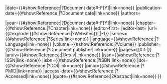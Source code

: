 <includeonly>{{Cite encyclopedia
|title={{#show:Reference:{{{1}}}|?Title|link=none}}
|date={{#show:Reference:{{{1}}}|?Document date#-F[Y]|link=none}}
|publication-date={{#show:Reference:{{{1}}}|?Document date|link=none}}
|authors={{GetReferenceAuthors|Reference:{{{1}}}}}

|year={{#show:Reference:{{{1}}}|?Document date#-F[Y]|link=none}}
|chapter={{#show:Reference:{{{1}}}|?Chapter|link=none}}
|editor-first={{Get Reference Person|{{{1}}}|Editor|First name}}
|editor-last={{Get Reference Person|{{{1}}}|Editor|Last name}}
|url={{#explode:{{#show:Reference:{{{1}}}|?Websites}}|,|-1}}
|series={{#show:Reference:{{{1}}}|?Series|link=none}}
|language={{#show:Reference:{{{1}}}|?Language|link=none}}
|volume={{#show:Reference:{{{1}}}|?Volume}}
|publisher={{#show:Reference:{{{1}}}|?Document publisher|link=none}}
|pages={{#if:{{{2|}}}|{{{2}}}}}
|arxiv={{#show:Reference:{{{1}}}|?Arxiv|link=none}}
|issn={{#show:Reference:{{{1}}}|?ISSN|link=none}}
|isbn={{#show:Reference:{{{1}}}|?ISBN|link=none}}
|doi={{#show:Reference:{{{1}}}|?DOI|link=none}}
|pmid={{#show:Reference:{{{1}}}|?PMID|link=none}}
|access-date={{#show:Reference:{{{1}}}|?Accessed|link=none}}
|quote={{#show:Reference:{{{1}}}|?Abstract|link=none}}
}}</includeonly>